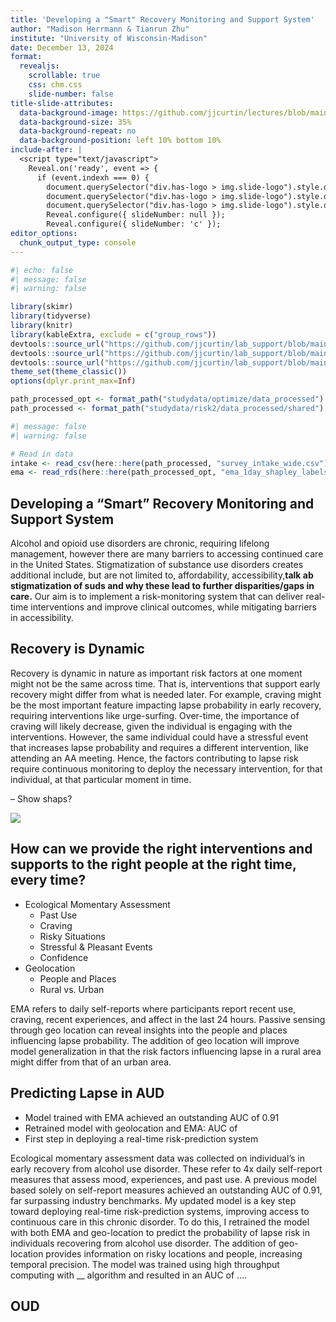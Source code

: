```yaml
---
title: 'Developing a "Smart" Recovery Monitoring and Support System'
author: "Madison Herrmann & Tianrun Zhu"
institute: "University of Wisconsin-Madison"
date: December 13, 2024
format: 
  revealjs:
    scrollable: true
    css: chm.css
    slide-number: false 
title-slide-attributes:
  data-background-image: https://github.com/jjcurtin/lectures/blob/main/images/smartphone_know_you.png?raw=true
  data-background-size: 35%
  data-background-repeat: no
  data-background-position: left 10% bottom 10%
include-after: |
  <script type="text/javascript">
    Reveal.on('ready', event => {
      if (event.indexh === 0) {
        document.querySelector("div.has-logo > img.slide-logo").style.display = "block";
        document.querySelector("div.has-logo > img.slide-logo").style.display = "block";
        document.querySelector("div.has-logo > img.slide-logo").style.display = "none";
        Reveal.configure({ slideNumber: null });
        Reveal.configure({ slideNumber: 'c' });
editor_options: 
  chunk_output_type: console
---
```


```r
#| echo: false
#| message: false
#| warning: false

library(skimr)
library(tidyverse) 
library(knitr)
library(kableExtra, exclude = c("group_rows"))
devtools::source_url("https://github.com/jjcurtin/lab_support/blob/main/fun_eda.R?raw=true")
devtools::source_url("https://github.com/jjcurtin/lab_support/blob/main/format_path.R?raw=true")
devtools::source_url("https://github.com/jjcurtin/lab_support/blob/main/fun_plots.R?raw=true")
theme_set(theme_classic())
options(dplyr.print_max=Inf)

path_processed_opt <- format_path("studydata/optimize/data_processed")
path_processed <- format_path("studydata/risk2/data_processed/shared")
```

```r
#| message: false
#| warning: false

# Read in data
intake <- read_csv(here::here(path_processed, "survey_intake_wide.csv"))
ema <- read_rds(here::here(path_processed_opt, "ema_1day_shapley_labels.rds"))
```

## Developing a "Smart" Recovery Monitoring and Support System

::: {.notes}
Alcohol and opioid use disorders are chronic, requiring lifelong management, however there are many barriers to accessing continued care in the United States. Stigmatization of substance use disorders creates additional  include, but are not limited to, affordability, accessibility,**talk ab stigmatization of suds and why these lead to further disparities/gaps in care.** Our aim is to implement a risk-monitoring system that can deliver real-time interventions and improve clinical outcomes, while mitigating barriers in accessibility. 
:::

## Recovery is Dynamic

::: {.notes}
Recovery is dynamic in nature as important risk factors at one moment might not be the same across time. That is, interventions that support early recovery might differ from what is needed later. For example, craving might be the most important feature impacting lapse probability in early recovery, requiring interventions like urge-surfing. Over-time, the importance of craving will likely decrease, given the individual is engaging with the interventions. However, the same individual could have a stressful event that increases lapse probability and requires a different intervention, like attending an AA meeting. Hence, the factors contributing to lapse risk require continuous monitoring to deploy the necessary intervention, for that individual, at that particular moment in time.
:::
-- Show shaps?

![](aud_ema.png)

## How can we provide the **right interventions and supports** to the **right people** at the **right time**, **every time**?

::: incremental
- Ecological Momentary Assessment
  - Past Use
  - Craving
  - Risky Situations
  - Stressful & Pleasant Events
  - Confidence
- Geolocation
  - People and Places
  - Rural vs. Urban
:::

::: {.notes}
EMA refers to daily self-reports where participants report recent use, craving, recent experiences, and affect in the last 24 hours. 
Passive sensing through geo location can reveal insights into the people and places influencing lapse probability. The addition of geo location will improve model generalization in that the risk factors influencing lapse in a rural area might differ from that of an urban area. 
:::
## Predicting Lapse in AUD

::: incremental
- Model trained with EMA achieved an outstanding AUC of 0.91
- Retrained model with geolocation and EMA: AUC of
- First step in deploying a real-time risk-prediction system
:::

::: {.notes}
Ecological momentary assessment data was collected on individual's in early recovery from alcohol use disorder. These refer to 4x daily self-report measures that assess mood, experiences, and past use. A previous model based solely on self-report measures achieved an outstanding AUC of 0.91, far surpassing industry benchmarks. My updated model is a key step toward deploying real-time risk-prediction systems, improving access to continuous care in this chronic disorder.
To do this, I retrained the model with both EMA and geo-location to predict the probability of lapse risk in individuals recovering from alcohol use disorder. The addition of geo-location provides information on risky locations and people, increasing temporal precision. The model was trained using high throughput computing with __ algorithm and resulted in an AUC of ....
:::

## OUD




